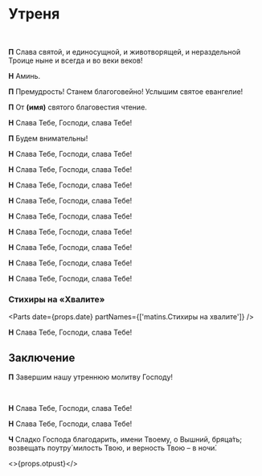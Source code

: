 
<span id="nachalo" />

# Утреня

<br />

**П** Слава святой, и единосущной, и животворящей, и нераздельной Троице ныне и всегда и во веки веков!

**Н** Аминь.

<MdxLoader src="Matins/VelikayaEktenia" lang={props.lang} />

<MdxLoader src="Matins/Prayer1" lang={props.lang} />

<MdxLoader src="Matins/Aliluja4" lang={props.lang} />

<MdxLoader src="Shared/TroparionPassion2" lang={props.lang} />

**П** Премудрость! Станем благоговейно! Услышим святое евангелие!

**П** От **(имя)** святого благовестия чтение.

**Н** Слава Тебе, Господи, слава Тебе!

**П** Будем внимательны!

<div>
  <ReadingsForService readingsForService={{'Великой Пятницы': ['Ин., 46 зач., XIII, 31 - XVIII, 1.']}} />
</div>

**Н** Слава Тебе, Господи, слава Тебе!

<MdxLoader src="Matins/AntifonyVelPiat3" lang={props.lang} />

<div>
  <ReadingsForService readingsForService={{'Великой Пятницы': ['Ин., 58 зач., XVIII, 1-28.']}} />
</div>

**Н** Слава Тебе, Господи, слава Тебе!

<MdxLoader src="Matins/AntifonyVelPiat6" lang={props.lang} />

<div>
  <ReadingsForService readingsForService={{'Великой Пятницы': ['Мф., 109 зач., XXVI, 57-75.']}} />
</div>

**Н** Слава Тебе, Господи, слава Тебе!

<MdxLoader src="Matins/AntifonyVelPiat9" lang={props.lang} />

<div>
  <ReadingsForService readingsForService={{'Великой Пятницы': ['Ин., 59 зач., XVIII, 28 - XIX, 16.']}} />
</div>

**Н** Слава Тебе, Господи, слава Тебе!

<MdxLoader src="Matins/AntifonyVelPiat12" lang={props.lang} />

<div>
  <ReadingsForService readingsForService={{'Великой Пятницы': ['Мф., 111 зач., XXVII, 3-32.']}} />
</div>

**Н** Слава Тебе, Господи, слава Тебе!

<MdxLoader src="Matins/AntifonyVelPiat15" lang={props.lang} />

<div>
  <ReadingsForService readingsForService={{'Великой Пятницы': ['Мк., 67 зач., XV, 16-32.']}} />
</div>

**Н** Слава Тебе, Господи, слава Тебе!

<MdxLoader src="Shared/Blazhenstva" lang={props.lang} />

<Prokimens day={props.day} date={props.date} />

<div>
  <ReadingsForService readingsForService={{'Великой Пятницы': ['Мф., 113 зач., XXVII, 33-54.']}} />
</div>

**Н** Слава Тебе, Господи, слава Тебе!

<MdxLoader src="Matins/Prayer10" lang={props.lang} />
<MdxLoader src="Shared/Psalm50" lang={props.lang} />

<div>
  <ReadingsForService readingsForService={{'Великой Пятницы': ['Лк., 111 зач., XXIII, 32-49.']}} />
</div>

**Н** Слава Тебе, Господи, слава Тебе!

<MdxLoader src="Matins/PassionFridayCanon" lang={props.lang} />

<MdxLoader src="Matins/Prayer11" lang={props.lang} />

<Exapostilari date={props.date}/>

<div>
  <ReadingsForService readingsForService={{'Великой Пятницы': ['Ин., 61 зач., XIX, 25-37.']}} />
</div>

**Н** Слава Тебе, Господи, слава Тебе!

<MdxLoader src="Matins/HvalitniePsalmi" lang={props.lang} lent />

### Стихиры на «Хвалите»

<Parts date={props.date} partNames={['matins.Cтихиры на хвалите']} />

<div>
  <ReadingsForService readingsForService={{'Великой Пятницы': ['Мк., 69 зач., XV, 43-47.']}} />
</div>

**Н** Слава Тебе, Господи, слава Тебе!

<MdxLoader src="Matins/SlavoslovieLent" lang={props.lang} short={props.isEasterOffsetRange(-2)} />

## Заключение

**П** Завершим нашу утреннюю молитву Господу!

<MdxLoader src="Matins/Prayer12" lang={props.lang} />
<br />
<MdxLoader src="Matins/PrayerGlavopriklonnaja" lang={props.lang} />

<div>
  <ReadingsForService readingsForService={{'Великой Пятницы': ['Ин., 62 зач., XIX, 38-42.']}} />
</div>

**Н** Слава Тебе, Господи, слава Тебе!

<MdxLoader src="Matins/PassionFridayStihiriNaStihah" lang={props.lang} />

<div>
  <ReadingsForService readingsForService={{'Великой Пятницы': ['Мф., 114 зач., XXVII, 62-66.']}} />
</div>

**Н** Слава Тебе, Господи, слава Тебе!

**Ч** Сладко Господа благодарить, имени Твоему, о Вышний, бряца́ть; возвещать поутру́ милость Твою, и верность Твою – в ночи́.

<MdxLoader src="Shared/STrisvatogo" lang={props.lang} />

<MdxLoader src="Matins/TropProrPassionFriday" lang={props.lang} />

<>{props.otpust}</>

